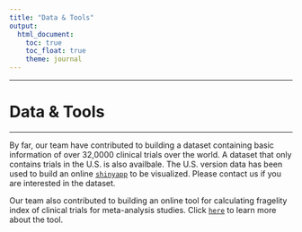 ```yaml
---
title: "Data & Tools"
output: 
  html_document:
    toc: true 
    toc_float: true
    theme: journal
---
```


------------------------------------------------------

# Data & Tools

------------------------------------------------------

By far, our team have contributed to building a dataset containing basic information of over 32,0000 clinical trials over the world. A dataset that only contains trials in the U.S. is also availbale. The U.S. version data has been used to build an online [`shinyapp`](https://zongchaoliu.shinyapps.io/clinicaltrials_map/) to be visualized. Please contact us if you are interested in the dataset.

Our team also contributed to building an online tool for calculating fragelity index of clinical trials for meta-analysis studies. Click [`here`](https://yy3019.shinyapps.io/FI_calculator/) to learn more about the tool.


